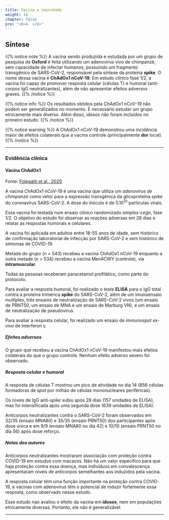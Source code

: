 ```yaml
---
title: Vacina e imunidade
weight: 14
chapter: false
pre: "<b>4. </b>"
---
```


## Síntese

{{% notice note %}}
A vacina sendo produzida e estudada por um grupo de pesquisa de **Oxford** é feita utilizando um adenovírus vivo de chimpanzé, sem capacidade de infectar humanos, possuindo um fragmento transgênico de SARS-CoV-2, responsável pela síntese da proteína **spike**. O nome dessa vacina é **ChAdOx1 nCoV-19**. Em estudo clínico fase 1/2, a vacina foi capaz de promover resposta celular (células T) e humoral (anti-corpos IgG neutralizantes), além de não apresentar efeitos adversos graves.
{{% /notice %}}

{{% notice info %}}
Os resultados obtidos pela ChAdOx1 nCoV-19 não podem ser generalizados no momento. É necessário estudar um grupo etnicamente mais diverso. Além disso, idosos não foram incluídos no primeiro estudo.
{{% /notice %}}

{{% notice warning %}}
A ChAdOx1 nCoV-19 demonstrou uma incidência maior de efeitos colaterais que a vacina controle (principalmente **dor** local).
{{% /notice %}}

***

### Evidência clínica

#### Vacina ChAdOx1

Fonte: [Folegatti et al., 2020](https://www.thelancet.com/journals/lancet/article/PIIS0140-6736(20)31604-4/fulltext)

A vacina ChAdOx1 nCoV-19 é uma vacina que utiliza um *adenovírus de chimpanzé* como vetor para a expressão transgênica da glicoproteína *spike* do coronavírus SARS-CoV-2. A dose do inóculo é de $5 . 10^{10}$ partículas virais.

Essa vacina foi testada num ensaio clínico randomizado *simples-cego*, fase 1/2. O objetivo do estudo foi observar as reações adversas em 28 dias e relatar as respostas humorais e celulares.

A vacina foi aplicada em adultos entre 18-55 anos de idade, sem histórico de confirmação laboratorial de infecção por SARS-CoV-2 e sem histórico de sintomas de COVID-19.

Metade do grupo (n = 543) recebeu a vacina ChAdOx1 nCoV-19 enquanto a outra metade (n = 534) recebeu a vacina MenACWY (controle), via **intramuscular**.

Todas as pessoas receberam paracetamol profilático, como parte do protocolo.

Para avaliar a resposta humoral, foi realizado o teste **ELISA** para o IgG total contra a proteína trimérica **spike** do SARS-CoV-2, além de um imunoensaio multiplex, três ensaios de neutralização de SARS-CoV-2 vivos (um ensaio de PRNT50, um ensaio de MNA e um ensaio de Marburg VN), e um ensaio de neutralização de pseudovírus.

Para avaliar a resposta celular, foi realizado um ensaio de *immunospot ex-vivo* de interferon γ.

##### Efeitos adversos

O grupo que recebeu a vacina ChAdOx1 nCoV-19 manifestou mais efeitos colaterais do que o grupo controle. Nenhum efeito adverso severo foi observado.

##### Resposta celular e humoral

A resposta de células T mostrou um pico de atividade no dia 14 (856 células formadoras de *spot* por milhão de células mononucleares periféricas).

Os níveis de IgG anti-*spike* subiu após 28 dias (157 unidades de ELISA), mas foi intensificada após uma segunda dose (639 unidades de ELISA).

Anticorpos neutralizantes contra o SARS-CoV-2 foram observados em 32/35 (ensaio MNA80) e 35/35 (ensaio PRNT50) dos participantes após dose única e em 9/9 (ensaio MNA80 no dia 42) e 10/10 (ensaio PRNT50 no dia 56) após dose reforço.

##### Notas dos autores

Anticorpos neutralizantes mostraram associação com proteção contra COVID-19 em estudos com macacos. Não há um valor específico para que haja proteção contra essa doença, mas indivíduos em convalescença apresentaram níveis de anticorpos semelhantes aos induzidos pela vacina.

A resposta celular têm uma função importante na proteção contra COVID-19, e vacinas com adenovírus têm o potencial de induzir fortemente essa resposta, como observado nesse estudo.

Esse estudo nao avaliou o efeito da vacina em **idosos**, nem em populações etnicamente diversas. Portanto, ele não é generalizável.

***